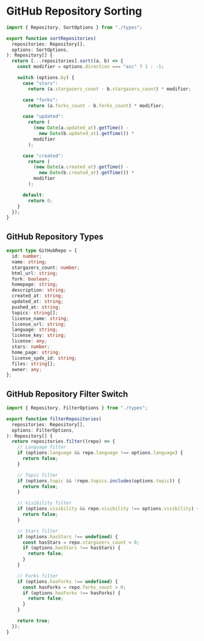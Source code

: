 # GitHub Repository Sorting

```typescript
import { Repository, SortOptions } from "./types";

export function sortRepositories(
  repositories: Repository[],
  options: SortOptions,
): Repository[] {
  return [...repositories].sort((a, b) => {
    const modifier = options.direction === "asc" ? 1 : -1;

    switch (options.by) {
      case "stars":
        return (a.stargazers_count - b.stargazers_count) * modifier;

      case "forks":
        return (a.forks_count - b.forks_count) * modifier;

      case "updated":
        return (
          (new Date(a.updated_at).getTime() -
            new Date(b.updated_at).getTime()) *
          modifier
        );

      case "created":
        return (
          (new Date(a.created_at).getTime() -
            new Date(b.created_at).getTime()) *
          modifier
        );

      default:
        return 0;
    }
  });
}
```

## GitHub Repository Types

```typescript
export type GitHubRepo = {
  id: number;
  name: string;
  stargazers_count: number;
  html_url: string;
  fork: boolean;
  homepage: string;
  description: string;
  created_at: string;
  updated_at: string;
  pushed_at: string;
  topics: string[];
  license_name: string;
  license_url: string;
  language: string;
  license_key: string;
  license: any;
  stars: number;
  home_page: string;
  license_spdx_id: string;
  files: string[];
  owner: any;
};
```

## GitHub Repository Filter Switch

```typescript
import { Repository, FilterOptions } from "./types";

export function filterRepositories(
  repositories: Repository[],
  options: FilterOptions,
): Repository[] {
  return repositories.filter((repo) => {
    // Language filter
    if (options.language && repo.language !== options.language) {
      return false;
    }

    // Topic filter
    if (options.topic && !repo.topics.includes(options.topic)) {
      return false;
    }

    // Visibility filter
    if (options.visibility && repo.visibility !== options.visibility) {
      return false;
    }

    // Stars filter
    if (options.hasStars !== undefined) {
      const hasStars = repo.stargazers_count > 0;
      if (options.hasStars !== hasStars) {
        return false;
      }
    }

    // Forks filter
    if (options.hasForks !== undefined) {
      const hasForks = repo.forks_count > 0;
      if (options.hasForks !== hasForks) {
        return false;
      }
    }

    return true;
  });
}
```

